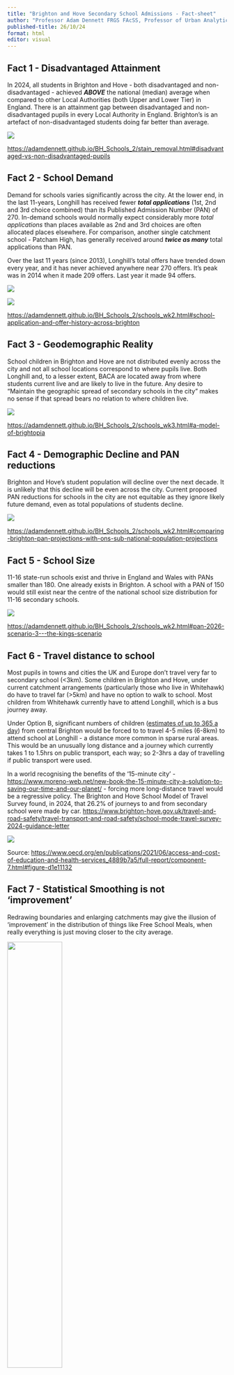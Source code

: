 ```yaml
---
title: "Brighton and Hove Secondary School Admissions - Fact-sheet"
author: "Professor Adam Dennett FRGS FAcSS, Professor of Urban Analytics, Bartlett Centre for Advanced Spatial Analysis, University College London - a.dennett@ucl.ac.uk - @adam_dennett"
published-title: 26/10/24
format: html
editor: visual
---
```


## Fact 1 - Disadvantaged Attainment

In 2024, all students in Brighton and Hove - both disadvantaged and non-disadvantaged - achieved ***ABOVE*** the national (median) average when compared to other Local Authorities (both Upper and Lower Tier) in England. There is an attainment gap between disadvantaged and non-disadvantaged pupils in every Local Authority in England. Brighton's is an artefact of non-disadvantaged students doing far better than average.

![](images/attainmentgap_95.png)

<https://adamdennett.github.io/BH_Schools_2/stain_removal.html#disadvantaged-vs-non-disadvantaged-pupils>

## Fact 2 - School Demand

Demand for schools varies significantly across the city. At the lower end, in the last 11-years, Longhill has received fewer ***total applications*** (1st, 2nd and 3rd choice combined) than its Published Admission Number (PAN) of 270. In-demand schools would normally expect considerably more *total applications* than places available as 2nd and 3rd choices are often allocated places elsewhere. For comparison, another single catchment school - Patcham High, has generally received around ***twice as many*** total applications than PAN.

Over the last 11 years (since 2013), Longhill's total offers have trended down every year, and it has never achieved anywhere near 270 offers. It's peak was in 2014 when it made 209 offers. Last year it made 94 offers.

![](images/yearly_apps_sml.png)

![](images/yearly_offers_sml.png)

<https://adamdennett.github.io/BH_Schools_2/schools_wk2.html#school-application-and-offer-history-across-brighton>

## Fact 3 - Geodemographic Reality

School children in Brighton and Hove are not distributed evenly across the city and not all school locations correspond to where pupils live. Both Longhill and, to a lesser extent, BACA are located away from where students current live and are likely to live in the future. Any desire to "Maintain the geographic spread of secondary schools in the city" makes no sense if that spread bears no relation to where children live.

![](images/map_11_year_olds_2024.png)

<https://adamdennett.github.io/BH_Schools_2/schools_wk3.html#a-model-of-brightopia>

## Fact 4 - Demographic Decline and PAN reductions

Brighton and Hove's student population will decline over the next decade. It is unlikely that this decline will be even across the city. Current proposed PAN reductions for schools in the city are not equitable as they ignore likely future demand, even as total populations of students decline.

![](images/pop_proj.png)

<https://adamdennett.github.io/BH_Schools_2/schools_wk2.html#comparing-brighton-pan-projections-with-ons-sub-national-population-projections>

## Fact 5 - School Size

11-16 state-run schools exist and thrive in England and Wales with PANs smaller than 180. One already exists in Brighton. A school with a PAN of 150 would still exist near the centre of the national school size distribution for 11-16 secondary schools.

![](images/school_size_hist.png)

<https://adamdennett.github.io/BH_Schools_2/schools_wk2.html#pan-2026-scenario-3---the-kings-scenario>

## Fact 6 - Travel distance to school

Most pupils in towns and cities the UK and Europe don't travel very far to secondary school (\<3km). Some children in Brighton and Hove, under current catchment arrangements (particularly those who live in Whitehawk) do have to travel far (\>5km) and have no option to walk to school. Most children from Whitehawk currently have to attend Longhill, which is a bus journey away.

Under Option B, significant numbers of children ([estimates of up to 365 a day](https://adamdennett.github.io/BH_Schools_2/schools_wk3.html#option-b-and-the-inevitable-mass-transfer-of-children-from-central-brighton-to-the-east)) from central Brighton would be forced to to travel 4-5 miles (6-8km) to attend school at Longhill - a distance more common in sparse rural areas. This would be an unusually long distance and a journey which currently takes 1 to 1.5hrs on public transport, each way; so 2-3hrs a day of travelling if public transport were used.

In a world recognising the benefits of the '15-minute city' - <https://www.moreno-web.net/new-book-the-15-minute-city-a-solution-to-saving-our-time-and-our-planet/> - forcing more long-distance travel would be a regressive policy. The Brighton and Hove School Model of Travel Survey found, in 2024, that 26.2% of journeys to and from secondary school were made by car. <https://www.brighton-hove.gov.uk/travel-and-road-safety/travel-transport-and-road-safety/school-mode-travel-survey-2024-guidance-letter>

![](images/distance_europe.png)

Source: <https://www.oecd.org/en/publications/2021/06/access-and-cost-of-education-and-health-services_4889b7a5/full-report/component-7.html#figure-d1e11132>

## Fact 7 - Statistical Smoothing is not 'improvement'

Redrawing boundaries and enlarging catchments may give the illusion of 'improvement' in the distribution of things like Free School Meals, when really everything is just moving closer to the city average.

![](images/stat_smoothing_1.png){width="50%"}

![](images/stat_smoothing_2.png){width="50%"}

<https://adamdennett.github.io/BH_Schools_2/schools_wk3.html#statistical-smoothing>

# Factsheet - Additional Info

### Fact 1 - Detail

All DfE data have been re-calculated for Local Education Authority (LEA) or "Upper Tier" Local Authority boundaries. Data were re-aggregated from "Lower Tier" data produced by the DfE using ONS look-up tables - see below.

-   For disadvantaged student attainment in GCSE Maths and English, 24% achieved grade 9-5, ranking it 61st out of 153 Local *Education* Authorities (against a national median of 23%). With 27 of the top 28 being in London. Excluding London, Brighton ranks 30th best out of 122 Local Education Authorities in the rest of England for disadvantaged attainment at GCSE in 2024.

-   Brighton ranks 35th out of 153 Local *Education* Authorities for non-disadvantaged attainment with 57.5% of students achieved grade 9-5 in English and Maths GCSE (against a national median of . Excluding London Boroughs (as Brighton already exceeds the performance of 10 boroughs) Brighton and Hove would rank 12th best out of the remaining 122 Local Education Authorities in the rest of England.

-   The relatively large size of the attainment gap in Brighton and Hove is due more to the higher levels of achievement of its non-disadvantaged students.

-   The Education Policy Institute - the leading research organisation in the UK in this area - using a more sophisticated measurement of gap (incorporating longitudinal disadvantage and ranking to reduce the biasing effects of London) - <https://epi.org.uk/annual-report-2024-local-authority-gaps-2/> - shows that Brighton is one of the few local authorities in the UK to reduce its gap in educational attainment since 2019.

Source - Department for Education - <https://explore-education-statistics.service.gov.uk/find-statistics/key-stage-4-performance> - table ***2233_sl_lad_fsm_dis_data_revised.csv*** and <https://geoportal.statistics.gov.uk/datasets/ec2949b8c037460bbc2891323927e931_0/explore>

### 
